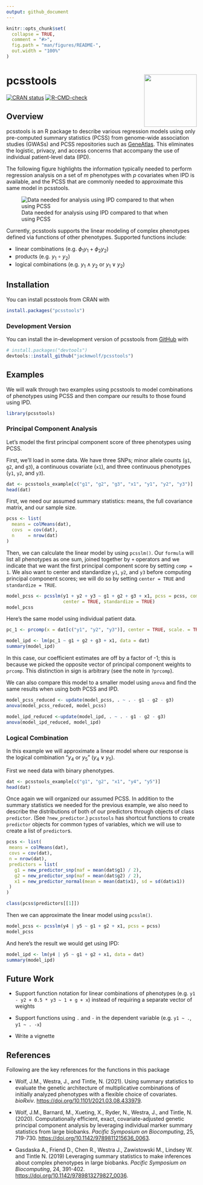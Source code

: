 ```yaml
---
output: github_document
---
```


<!-- README.md is generated from README.Rmd. Please edit that file -->

```r
knitr::opts_chunk$set(
  collapse = TRUE,
  comment = "#>",
  fig.path = "man/figures/README-",
  out.width = "100%"
)
```
# pcsstools  <a><img src='man/figures/logo.png' align="right" height="139" /></a>

<!-- badges: start -->
[![CRAN status](https://www.r-pkg.org/badges/version/pcsstools)](https://CRAN.R-project.org/package=pcsstools)
[![R-CMD-check](https://github.com/jackmwolf/pcsstools/workflows/R-CMD-check/badge.svg)](https://github.com/jackmwolf/pcsstools/actions)
<!-- badges: end -->

## Overview 
pcsstools is an R package to describe various regression models using only pre-computed summary statistics (PCSS) from genome-wide association studies (GWASs) and PCSS repositories such as [GeneAtlas](http://geneatlas.roslin.ed.ac.uk/).
This eliminates the logistic, privacy, and access concerns that accompany the use of individual patient-level data (IPD).


The following figure highlights the information typically needed to perform regression analysis on a set of $m$ phenotypes with $p$ covariates when IPD is available, and the PCSS that are commonly needed to approximate this same model in pcsstools.

![Data needed for analysis using IPD compared to that when using PCSS](./man/figures/IPDvsPCSS.png)

Currently, pcsstools supports the linear modeling of complex phenotypes defined via functions of other phenotypes.
Supported functions include:

* linear combinations (e.g. $\phi_1y_1 + \phi_2y_2$)
* products (e.g. $y_1\circ y_2$)
* logical combinations (e.g. $y_1\wedge y_2$ or $y_1\vee y_2$)


## Installation

You can install pcsstools from CRAN with

``` r
install.packages("pcsstools")
```



### Development Version
You can install the in-development version of pcsstools from [GitHub](https://github.com/) with

``` r
# install.packages("devtools")
devtools::install_github("jackmwolf/pcsstools")
```
## Examples

We will walk through two examples using pcsstools to model combinations of phenotypes using PCSS and then compare our results to those found using IPD.

```r
library(pcsstools)
```


### Principal Component Analysis

Let's model the first principal component score of three phenotypes using PCSS.

First, we'll load in some data. We have three SNPs; minor allele counts (`g1`, `g2`, and `g3`), a continuous covariate (`x1`), and three continuous phenotypes (`y1`, `y2`, and `y3`).

```r
dat <- pcsstools_example[c("g1", "g2", "g3", "x1", "y1", "y2", "y3")]
head(dat)
```

First, we need our assumed summary statistics: means, the full covariance matrix, and our sample size.

```r
pcss <- list(
  means = colMeans(dat),
  covs  = cov(dat),
  n     = nrow(dat)
)
```

Then, we can calculate the linear model by using `pcsslm()`.
Our `formula` will list all phenotypes as one sum, joined together by `+` operators and we indicate that we want the first principal component score by setting `comp = 1`.
We also want to center and standardize `y1`, `y2`, and `y3` before computing principal component scores; we will do so by setting `center = TRUE` and `standardize = TRUE`.

```r
model_pcss <- pcsslm(y1 + y2 + y3 ~ g1 + g2 + g3 + x1, pcss = pcss, comp = 1,
                     center = TRUE, standardize = TRUE)
model_pcss
```

Here's the same model using individual patient data. 

```r
pc_1 <- prcomp(x = dat[c("y1", "y2", "y3")], center = TRUE, scale. = TRUE)$x[, "PC1"]

model_ipd <- lm(pc_1 ~ g1 + g2 + g3 + x1, data = dat)
summary(model_ipd)
```

In this case, our coefficient estimates are off by a factor of -1; this is because we picked the opposite vector of principal component weights to `prcomp`.
This distinction in sign is arbitrary (see the note in `?prcomp`).

We can also compare this model to a smaller model using `anova` and find the same results when using both PCSS and IPD.

```r
model_pcss_reduced <- update(model_pcss, . ~ . - g1 - g2 - g3)
anova(model_pcss_reduced, model_pcss)

model_ipd_reduced <-update(model_ipd, . ~ . - g1 - g2 - g3)
anova(model_ipd_reduced, model_ipd)
```


### Logical Combination

In this example we will approximate a linear model where our response is the logical combination "$y_4$ or $y_5$" ($y_4\vee y_5$).

First we need data with binary phenotypes.

```r
dat <- pcsstools_example[c("g1", "g2", "x1", "y4", "y5")]
head(dat)
```

Once again we will organized our assumed PCSS.
In addition to the summary statistics we needed for the previous example, we also need to describe the distributions of both of our predictors through objects of class `predictor`. 
(See `?new_predictor`.)
`pcsstools` has shortcut functions to create `predictor` objects for common types of variables, which we will use to create a list of `predictor`s.

```r
pcss <- list(
 means = colMeans(dat),
 covs = cov(dat),
 n = nrow(dat),
 predictors = list(
   g1 = new_predictor_snp(maf = mean(dat$g1) / 2),
   g2 = new_predictor_snp(maf = mean(dat$g2) / 2),
   x1 = new_predictor_normal(mean = mean(dat$x1), sd = sd(dat$x1))
 )
)

class(pcss$predictors[[1]])
```

Then we can approximate the linear model using `pcsslm()`.

```r
model_pcss <- pcsslm(y4 | y5 ~ g1 + g2 + x1, pcss = pcss) 
model_pcss
```

And here's the result we would get using IPD:

```r
model_ipd <- lm(y4 | y5 ~ g1 + g2 + x1, data = dat)
summary(model_ipd)
```

## Future Work

* Support function notation for linear combinations of phenotypes (e.g. `y1 - y2 + 0.5 * y3 ~ 1 + g + x`)  instead of requiring a separate vector of weights

* Support functions using `.` and `-` in the dependent variable (e.g. `y1 ~ .`, `y1 ~ . -x`)

* Write a vignette


## References
Following are the key references for the functions in this package

* Wolf, J.M., Westra, J., and Tintle, N. (2021). Using summary statistics to 
  evaluate  the genetic architecture of multiplicative combinations of initially
  analyzed phenotypes with a flexible choice of covariates.
  *bioRxiv*.
  [https://doi.org/10.1101/2021.03.08.433979](https://doi.org/10.1101/2021.03.08.433979).


* Wolf, J.M., Barnard, M., Xueting, X., Ryder, N., Westra, J., and Tintle, N. 
  (2020). Computationally efficient, exact, covariate-adjusted genetic principal
  component analysis by leveraging individual marker summary statistics from 
  large biobanks. *Pacific Symposium on Biocomputing*, 25, 719-730. 
  [https://doi.org/10.1142/9789811215636_0063](https://doi.org/10.1142/9789811215636_0063).
  
* Gasdaska A., Friend D., Chen R., Westra J., Zawistowski M., Lindsey W. and 
  Tintle N. (2019) Leveraging summary statistics to make inferences about 
  complex phenotypes in large biobanks. *Pacific Symposium on Biocomputing*, 24, 
  391-402.
  [https://doi.org/10.1142/9789813279827_0036](https://doi.org/10.1142/9789813279827_0036).
